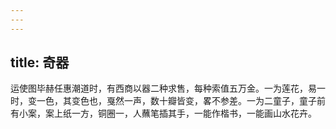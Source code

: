 ```yaml
---
---
---
```

title: 奇器
---



运使图毕赫任惠潮道时，有西商以器二种求售，每种索值五万金。一为莲花，易一时，变一色，其变色也，戛然一声，数十瓣皆变，畧不参差。一为二童子，童子前有小案，案上纸一方，铜圈一，人蘸笔插其手，一能作楷书，一能画山水花卉。